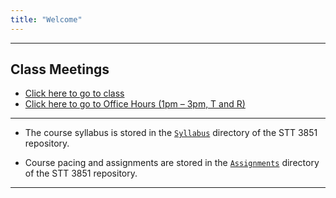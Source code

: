 ```yaml
---
title: "Welcome"
---
```


***

## **Class Meetings**

* [Click here to go to class](https://appstate.zoom.us/j/615904670)
* [Click here to go to Office Hours (1pm -- 3pm, T and R)](https://appstate.zoom.us/j/275205125)

***

* The course syllabus is stored in the [`Syllabus`](./Syllabus/STT4880SP2020Syllabus.html) directory of the STT 3851 repository.

* Course pacing and assignments are stored in the [`Assignments`](./Assignments/Assignments.html) directory of the STT 3851 repository.


 <!--* Click [here](https://goo.gl/forms/uVbDu3i5ZubmS6BG2) to record your attendance.-->

 <!--* [Flow Control](./Rmarkdown/FlowControl.html)-->

<!--* [The Bootstrap](./Rmarkdown/TheBootstrap.html)-->

***




